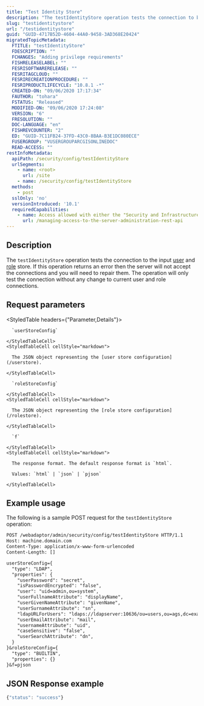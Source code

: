 ```yaml
---
title: "Test Identity Store"
description: "The testIdentityStore operation tests the connection to both user and role stores."
slug: "testidentitystore"
url: "/testidentitystore"
guid: "GUID-4717B52D-4604-44A0-9458-3AD368E20424"
migratedTopicMetadata:
  FTITLE: "testIdentityStore"
  FDESCRIPTION: ""
  FCHANGES: "Adding privilege requirements"
  FISHRELEASELABEL: ""
  FESRISOFTWARERELEASE: ""
  FESRITAGCLOUD: ""
  FESRIRECREATIONPROCEDURE: ""
  FESRIPRODUCTLIFECYCLE: "10.8.1 -*"
  CREATED-ON: "09/06/2020 17:17:34"
  FAUTHOR: "tohara"
  FSTATUS: "Released"
  MODIFIED-ON: "09/06/2020 17:24:08"
  VERSION: "6"
  FRESOLUTION: ""
  DOC-LANGUAGE: "en"
  FISHREVCOUNTER: "2"
  ED: "GUID-7C11FB24-37FD-43C0-8BAA-B3E1DC080ECE"
  FUSERGROUP: "VUSERGROUPARCGISONLINEDOC"
  READ-ACCESS: ""
restInfoMetadata:
  apiPath: /security/config/testIdentityStore
  urlSegments:
    - name: <root>
      url: /site
    - name: /security/config/testIdentityStore
  methods:
    - post
  sslOnly: 'no'
  versionIntroduced: '10.1'
  requiredCapabilities:
    - name: Access allowed with either the "Security and Infrastructure" or "Servers" privileges
      url: /managing-access-to-the-server-administration-rest-api
---
```


## Description

The `testIdentityStore` operation tests the connection to the input [user](/userstore) and [role](/rolestore) store. If this operation returns an error then the server will not accept the connections and you will need to repair them. The operation will only test the connection without any change to current user and role connections.


##  Request parameters

<StyledTable headers={"Parameter,Details"}>
  <StyledTableRow>
    <StyledTableCell cellStyle="markdown">

      `userStoreConfig` 

    </StyledTableCell>
    <StyledTableCell cellStyle="markdown">

      The JSON object representing the [user store configuration](/userstore).

    </StyledTableCell>
  </StyledTableRow>
  <StyledTableRow>
    <StyledTableCell cellStyle="markdown">

      `roleStoreConfig` 

    </StyledTableCell>
    <StyledTableCell cellStyle="markdown">

      The JSON object representing the [role store configuration](/rolestore).

    </StyledTableCell>
  </StyledTableRow>
  <StyledTableRow>
    <StyledTableCell cellStyle="markdown">

      `f` 

    </StyledTableCell>
    <StyledTableCell cellStyle="markdown">

      The response format. The default response format is `html`. 

      Values: `html` | `json` | `pjson`

    </StyledTableCell>
  </StyledTableRow>
</StyledTable>


## Example usage

The following is a sample POST request for the `testIdentityStore` operation:

```markdown
POST /webadaptor/admin/security/config/testIdentityStore HTTP/1.1
Host: machine.domain.com
Content-Type: application/x-www-form-urlencoded
Content-Length: []

userStoreConfig={
  "type": "LDAP",
  "properties": {
    "userPassword": "secret",
    "isPasswordEncrypted": "false",
    "user": "uid=admin,ou=system",
    "userFullnameAttribute": "displayName",
    "userGivenNameAttribute": "givenName",
    "userSurnameAttribute": "sn",
    "ldapURLForUsers": "ldaps://ldapserver:10636/ou=users,ou=ags,dc=example,dc=com",
    "userEmailAttribute": "mail",
    "usernameAttribute": "uid",
    "caseSensitive": "false",
    "userSearchAttribute": "dn", 
  }
}&roleStoreConfig={
  "type": "BUILTIN",
  "properties": {}
}&f=pjson
```

## JSON Response example

```javascript
{"status": "success"}
```